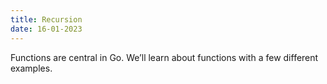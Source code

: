 ```yaml
---
title: Recursion 
date: 16-01-2023
---
```


Functions are central in Go. We’ll learn about functions with a few different examples.

```go

```

```go

```


